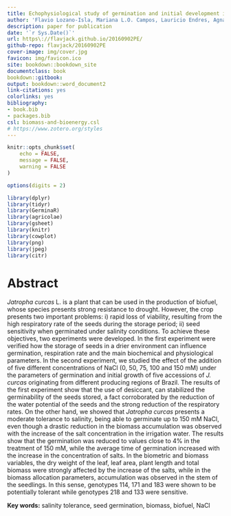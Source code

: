 ```yaml
---
title: Echophysiological study of germination and initial development in _Jatropha curcas_ during storage and salinity stress
author: 'Flavio Lozano-Isla, Mariana L.O. Campos, Lauricio Endres, Agnaldo R. Chaves, Egidio B. Neto, Marcelo F. Pompelli'
description: paper for publication
date: '`r Sys.Date()`'
url: https\://flavjack.github.io/20160902PE/
github-repo: flavjack/20160902PE
cover-image: img/cover.jpg
favicon: img/favicon.ico
site: bookdown::bookdown_site
documentclass: book
bookdown::gitbook:
output: bookdown::word_document2
link-citations: yes
colorlinks: yes
bibliography: 
- book.bib
- packages.bib
csl: biomass-and-bioenergy.csl
# https://www.zotero.org/styles
---
```



```r

knitr::opts_chunk$set(
	echo = FALSE,
	message = FALSE,
	warning = FALSE
)

options(digits = 2)

library(dplyr)
library(tidyr)
library(GerminaR)
library(agricolae)
library(gsheet)
library(knitr)
library(cowplot)
library(png)
library(jpeg)
library(citr)

```


# Abstract {-}

_Jatropha curcas_ L. is a plant that can be used in the production of biofuel, whose species presents strong resistance to drought. However, the crop presents two important problems: i) rapid loss of viability, resulting from the high respiratory rate of the seeds during the storage period; ii) seed sensitivity when germinated under salinity conditions. To achieve these objectives, two experiments were developed. In the first experiment were verified how the storage of seeds in a drier environment can influence germination, respiration rate and the main biochemical and physiological parameters. In the second experiment, we studied the effect of the addition of five different concentrations of NaCl (0, 50, 75, 100 and 150 mM) under the parameters of germination and initial growth of five accessions of _J. curcas_ originating from different producing regions of Brazil. The results of the first experiment show that the use of desiccant, can stabilized the germinability of the seeds stored, a fact corroborated by the reduction of the water potential of the seeds and the strong reduction of the respiratory rates. On the other hand, we showed that _Jatropha curcas_ presents a moderate tolerance to salinity, being able to germinate up to 150 mM NaCl, even though a drastic reduction in the biomass accumulation was observed with the increase of the salt concentration in the irrigation water. The results show that the germination was reduced to values close to 4% in the treatment of 150 mM, while the average time of germination increased with the increase in the concentration of salts. In the biometric and biomass variables, the dry weight of the leaf, leaf area, plant length and total biomass were strongly affected by the increase of the salts, while in the biomass allocation parameters, accumulation was observed in the stem of the seedlings. In this sense, genotypes 114, 171 and 183 were shown to be potentially tolerant while genotypes 218 and 133 were sensitive.


**Key words:** salinity tolerance, seed germination, biomass, biofuel, NaCl


